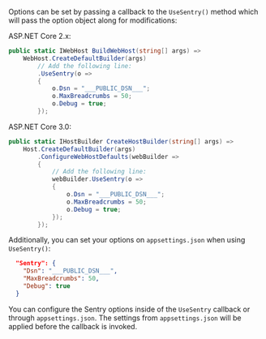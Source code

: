 Options can be set by passing a callback to the `UseSentry()` method which will
pass the option object along for modifications:

ASP.NET Core 2.x:

<SignInNote />

```csharp
public static IWebHost BuildWebHost(string[] args) =>
    WebHost.CreateDefaultBuilder(args)
        // Add the following line:
        .UseSentry(o =>
        {
            o.Dsn = "___PUBLIC_DSN___";
            o.MaxBreadcrumbs = 50;
            o.Debug = true;
        });
```

ASP.NET Core 3.0:

<SignInNote />

```csharp
public static IHostBuilder CreateHostBuilder(string[] args) =>
    Host.CreateDefaultBuilder(args)
        .ConfigureWebHostDefaults(webBuilder =>
        {
            // Add the following line:
            webBuilder.UseSentry(o =>
            {
                o.Dsn = "___PUBLIC_DSN___";
                o.MaxBreadcrumbs = 50;
                o.Debug = true;
            });
        });
```

Additionally, you can set your options on `appsettings.json` when using `UseSentry()`:

<SignInNote />

```json {filename:appsettings.json}
  "Sentry": {
    "Dsn": "___PUBLIC_DSN___",
    "MaxBreadcrumbs": 50,
    "Debug": true
  }
```

<Alert level="info" title="Note">

You can configure the Sentry options inside of the `UseSentry` callback or through `appsettings.json`. The settings from `appsettings.json` will be applied before the callback is invoked.

</Alert>
